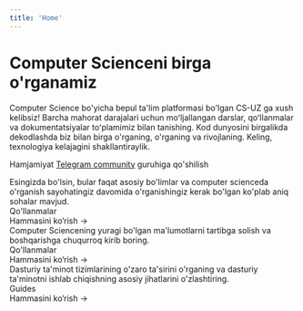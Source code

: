 ```yaml
---
title: 'Home'
---
```



# Computer Scienceni birga o'rganamiz

Computer Science bo'yicha bepul ta'lim platformasi bo'lgan CS-UZ ga xush kelibsiz! Barcha mahorat darajalari uchun moʻljallangan darslar, qoʻllanmalar va dokumentatsiyalar toʻplamimiz bilan tanishing. Kod dunyosini birgalikda dekodlashda biz bilan birga o'rganing, o'rganing va rivojlaning. Keling, texnologiya kelajagini shakllantiraylik.

Hamjamiyat [Telegram
community](https://t.me/xinuxuz) guruhiga qo'shilish

<div className="mt-8">
  <Tabs items={['Dasturlash', 'Algoritm', 'System Design']}>
    <Tab>
      <div className="mb-8">
        Esingizda bo'lsin, bular faqat asosiy bo'limlar va computer scienceda o'rganish sayohatingiz davomida o'rganishingiz kerak bo'lgan ko'plab aniq sohalar mavjud.
      </div>
      <div className="mb-4 text-xl font-bold">Qo'llanmalar</div>
      <Cards num={3}>
        <Card
          title="Dasturlash va Sintaksis"
          description="Sayohatingizni mashhur dasturlash tillarining sintaksisi va tuzilishini tushunish bilan boshlang."
          icon="⏱"
          href="/guides/dasturlash/quickstart"
        />
        <Card
          title="Data Structures & Algorithms"
          description="Computer Sciencening yuragi bo'lgan ma'lumotlarni tartibga solish va boshqarishga chuqurroq kirib boring."
          icon="🔴"
          href="/guides/dasturlash/create-a-livestream"
        />
        <Card
          title="Software Systems"
          description="Dasturiy ta'minot tizimlarining o'zaro ta'sirini o'rganing va dasturiy ta'minotni ishlab chiqishning asosiy jihatlarini o'zlashtiring."
          icon="📼"
          href="/guides/dasturlash/upload-a-video-asset"
        />
      </Cards>
      <div className="text-right mt-4">
        <Link href="/guides/dasturlash">Hammasini ko‘rish →</Link>
      </div>
    </Tab>
    <Tab>
      <div className="mb-8">
        Computer Sciencening yuragi bo'lgan ma'lumotlarni tartibga solish va boshqarishga chuqurroq kirib boring.
      </div>
      <div className="mb-4 text-xl font-bold">Qo'llanmalar</div>
      <Cards num={3}>
        <Card
          title="Get Started"
          description="Everything you need to know to become a Livepeer Orchestrator."
          icon="🏁"
          href="/guides/algoritm/get-started"
        />
        <Card
          title="Install Go Livepeer"
          description="Learn how to run the Livepeer Go client."
          icon="💾"
          href="/guides/algoritm/install-go-livepeer"
        />
        <Card
          title="Troubleshoot"
          description="Discover common issues and questions."
          icon="🧩"
          href="/guides/algoritm/troubleshoot"
        />
      </Cards>
      <div className="text-right mt-4">
        <Link href="/guides/algoritm">Hammasini ko‘rish →</Link>
      </div>
    </Tab>
    <Tab>
      <div className="mb-8">
Dasturiy ta'minot tizimlarining o'zaro ta'sirini o'rganing va dasturiy ta'minotni ishlab chiqishning asosiy jihatlarini o'zlashtiring.
      </div>
      <div className="mb-4 text-xl font-bold">Guides</div>
      <Cards num={3}>
        <Card
          title="Bridge LPT to Arbitrum"
          description="Moving LPT from the Ethereum mainnet to Arbitrum and vice versa."
          icon="🌁"
          href="/guides/system/bridge-lpt-to-arbitrum"
        />
        <Card
          title="Migrate Stake to Arbitrum"
          description="Migrate stake from Ethereum Mainnet to Arbitrum."
          icon="💸"
          href="/guides/system/migrate-stake-to-arbitrum"
        />
      </Cards>
      <div className="text-right mt-4">
        <Link href="/guides/system">Hammasini ko‘rish →</Link>
      </div>
    </Tab>
  </Tabs>
</div>
